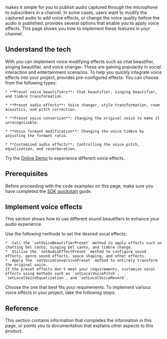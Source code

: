 
<Vpd k="SDK" /> makes it simple for you to publish audio captured through the microphone to subscribers in a channel. In some cases, users want to modify the captured audio to add voice effects, or change the voice quality before the audio is published. <Vpd k="SDK" /> provides several options that enable you to apply voice effects. This page shows you how to implement these features in your channel.

<PlatformWrapper platform="android, ios, macos, windows">

## Understand the tech

With <Vpd k="SDK" /> you can implement voice modifying effects such as chat beautifier, singing beautifier, and voice changer. These are gaining popularity in social interaction and entertainment scenarios. To help you quickly integrate voice effects into your project, <Vpd k="SDK" /> provides pre-configured effects. You can choose from the following types:

    * **Preset voice beautifiers**: Chat beautifier, singing beautifier, and timbre transformation.

    * **Preset audio effects**: Voice changer, style transformation, room acoustics, and pitch correction.

    * **Preset voice conversion**: Changing the original voice to make it unrecognizable.

    * **Voice formant modification**: Changing the voice timbre by adjusting the formant ratio.

    * **Customized audio effects**: Controlling the voice pitch, equalization, and reverberation.

Try the [Online Demo](https://www.agora.io/en/audio-demo?_gl=1*skmawq*_ga*MjA2MzYxMjY4Mi4xNzAzMDczMjA1*_ga_BFVGG7E02W*MTcwNzgwOTIyNS4xOC4xLjE3MDc4MTA2OTAuMC4wLjA) to experience different voice effects.

## Prerequisites

Before proceeding with the code examples on this page, make sure you have completed the [SDK quickstart](../../video-calling/get-started/get-started-sdk) guide.

## Implement voice effects

This section shows how to use different sound beautifiers to enhance your audio experience. 

Use the following methods to set the desired vocal effects:

    *  Call the `setVoiceBeautifierPreset` method to apply effects such as chatting bel canto, singing bel canto, and timbre change.
    *  Utilize the `setAudioEffectPreset` method to configure sound effects, genre sound effects, space shaping, and other effects.
    *  Apply the `setVoiceConversionPreset` method to entirely transform the original voice.
    If the preset effects don't meet your requirements, customize vocal effects using methods such as `setLocalVoicePitch`, `setLocalVoiceEqualization`, and `setLocalVoiceReverb`.

Choose the one that best fits your requirements. To implement various voice effects in your project, take the following steps:

<ProjectImplement/>

## Reference

This section contains information that completes the information in this page, or points you to documentation that explains other aspects to this product.

<Reference />

</PlatformWrapper>
<PlatformWrapper notAllowed="android, ios, macos, windows">
<NotAvailable />
</PlatformWrapper>